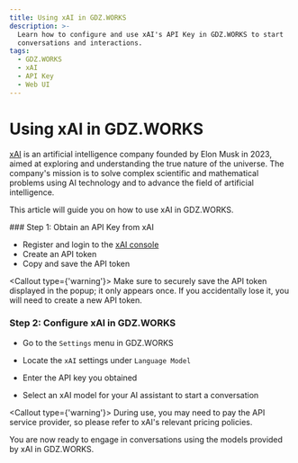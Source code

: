 ```yaml
---
title: Using xAI in GDZ.WORKS
description: >-
  Learn how to configure and use xAI's API Key in GDZ.WORKS to start
  conversations and interactions.
tags:
  - GDZ.WORKS
  - xAI
  - API Key
  - Web UI
---
```


# Using xAI in GDZ.WORKS

[xAI](https://x.ai/) is an artificial intelligence company founded by Elon Musk in 2023, aimed at exploring and understanding the true nature of the universe. The company's mission is to solve complex scientific and mathematical problems using AI technology and to advance the field of artificial intelligence.

This article will guide you on how to use xAI in GDZ.WORKS.

<Steps>
  ### Step 1: Obtain an API Key from xAI

  - Register and login to the [xAI console](https://console.x.ai/)
  - Create an API token
  - Copy and save the API token

  <Callout type={'warning'}>
    Make sure to securely save the API token displayed in the popup; it only appears once. If you
    accidentally lose it, you will need to create a new API token.
  </Callout>

  ### Step 2: Configure xAI in GDZ.WORKS

  - Go to the `Settings` menu in GDZ.WORKS

  - Locate the `xAI` settings under `Language Model`

  - Enter the API key you obtained

  - Select an xAI model for your AI assistant to start a conversation

  <Callout type={'warning'}>
    During use, you may need to pay the API service provider, so please refer to xAI's relevant
    pricing policies.
  </Callout>
</Steps>

You are now ready to engage in conversations using the models provided by xAI in GDZ.WORKS.
